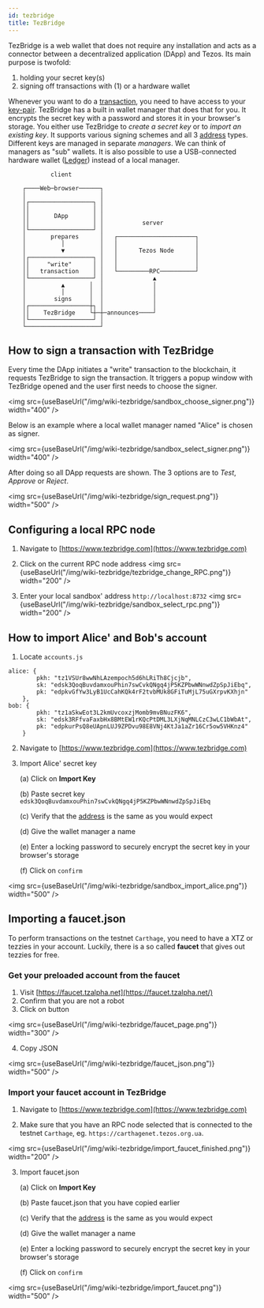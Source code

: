 ```yaml
---
id: tezbridge
title: TezBridge
---
```



TezBridge is a web wallet that does not require any installation and acts as a connector between a decentralized application (DApp) and Tezos. Its main purpose is twofold: 

1. holding your secret key(s)
2. signing off transactions with (1) or a hardware wallet

Whenever you want to do a [transaction](../tezos_protocol/operations/transaction), you need to have access to your [key-pair](../tezos_protocol/cryptography/key-pair). TezBridge has a built in wallet manager that does that for you. It encrypts the secret key with a password and stores it in your browser's storage. You either use TezBridge to *create a secret key* or to *import an existing key*. It supports various signing schemes and all 3 [address](address) types. Different keys are managed in separate *managers*. We can think of managers as "sub" wallets. It is also possible to use a USB-connected hardware wallet ([Ledger](https://www.ledger.com)) instead of a local manager.

```	                                                  
	        client                                    
	                                                  
	┌────Web─browser──────┐                           
	│                     │                           
	│┌──────────────────┐ │                           
	││                  │ │                           
	││       DApp       │ │                           
	││                  │ │           server          
	│└──────────────────┘ │                           
	│       prepares      │   ┌──────────────────────┐
	│          │          │   │                      │
	│          ▼          │   │      Tezos Node      │
	│┌──────────────────┐ │   │                      │
	││     "write"      │ │   │                      │
	││   transaction    │ │   └─────────RPC──────────┘
	│└──────────────────┘ │              ▲            
	│          ▲       │  │              │            
	│          │       │  │              │            
	│        signs     │  │              │            
	│┌─────────────────┼┐ │              │            
	││    TezBridge    └┼─┼─announces────┘            
	│└──────────────────┘ │                           
	└─────────────────────┘                           
```
## How to sign a transaction with TezBridge

Every time the DApp initiates a "write" transaction to the blockchain, it requests TezBridge to sign the transaction. It triggers a popup window with TezBridge opened and the user first needs to choose the signer.

<img src={useBaseUrl("/img/wiki-tezbridge/sandbox_choose_signer.png")} width="400" />

Below is an example where a local wallet manager named "Alice" is chosen as signer.

<img src={useBaseUrl("/img/wiki-tezbridge/sandbox_select_signer.png")} width="400" />

After doing so all DApp requests are shown. The 3 options are to *Test*, *Approve* or *Reject*. 

<img src={useBaseUrl("/img/wiki-tezbridge/sign_request.png")} width="500" />




## Configuring a local RPC node

1. Navigate to [https://www.tezbridge.com](https://www.tezbridge.com)
2. Click on the current RPC node address
<img src={useBaseUrl("/img/wiki-tezbridge/tezbridge_change_RPC.png")} width="200" />

3. Enter your local sandbox' address `http://localhost:8732` 
<img src={useBaseUrl("/img/wiki-tezbridge/sandbox_select_rpc.png")} width="200" />

## How to import Alice' and Bob's account
1. Locate `accounts.js`

```
alice: {
        pkh: "tz1VSUr8wwNhLAzempoch5d6hLRiTh8Cjcjb",
        sk: "edsk3QoqBuvdamxouPhin7swCvkQNgq4jP5KZPbwWNnwdZpSpJiEbq",
        pk: "edpkvGfYw3LyB1UcCahKQk4rF2tvbMUk8GFiTuMjL75uGXrpvKXhjn"
    },
bob: {
        pkh: "tz1aSkwEot3L2kmUvcoxzjMomb9mvBNuzFK6",
        sk: "edsk3RFfvaFaxbHx8BMtEW1rKQcPtDML3LXjNqMNLCzC3wLC1bWbAt",
        pk: "edpkurPsQ8eUApnLUJ9ZPDvu98E8VNj4KtJa1aZr16Cr5ow5VHKnz4"
    }
```

2. Navigate to [https://www.tezbridge.com](https://www.tezbridge.com)

3. Import Alice' secret key

	(a) Click on **Import Key** 

	(b)	Paste secret key `edsk3QoqBuvdamxouPhin7swCvkQNgq4jP5KZPbwWNnwdZpSpJiEbq`

	(c) Verify that the [address](../tezos_protocol/cryptography/address) is the same as you would expect

	(d) Give the wallet manager a name

	(e) Enter a locking password to securely encrypt the secret key in your browser's storage

	(f) Click on `confirm`

<img src={useBaseUrl("/img/wiki-tezbridge/sandbox_import_alice.png")} width="500" />




## Importing a faucet.json

To perform transactions on the testnet `Carthage`, you need to have a XTZ or tezzies in your account. Luckily, there is a so called **faucet** that gives out tezzies for free. 

### Get your preloaded account from the faucet

1. Visit [https://faucet.tzalpha.net](https://faucet.tzalpha.net/) 
2. Confirm that you are not a robot
3. Click on button

<img src={useBaseUrl("/img/wiki-tezbridge/faucet_page.png")} width="300" />

4. Copy JSON

<img src={useBaseUrl("/img/wiki-tezbridge/faucet_json.png")} width="500" />

### Import your faucet account in TezBridge

1. Navigate to [https://www.tezbridge.com](https://www.tezbridge.com)

2. Make sure that you have an RPC node selected that is connected to the testnet `Carthage`, eg. `https://carthagenet.tezos.org.ua`.

<img src={useBaseUrl("/img/wiki-tezbridge/import_faucet_finished.png")} width="200" />

3. Import faucet.json

	(a) Click on **Import Key** 

	(b)	Paste faucet.json that you have copied earlier

	(c) Verify that the [address](../tezos_protocol/cryptography/address) is the same as you would expect

	(d) Give the wallet manager a name

	(e) Enter a locking password to securely encrypt the secret key in your browser's storage

	(f) Click on `confirm`

<img src={useBaseUrl("/img/wiki-tezbridge/import_faucet.png")} width="500" />